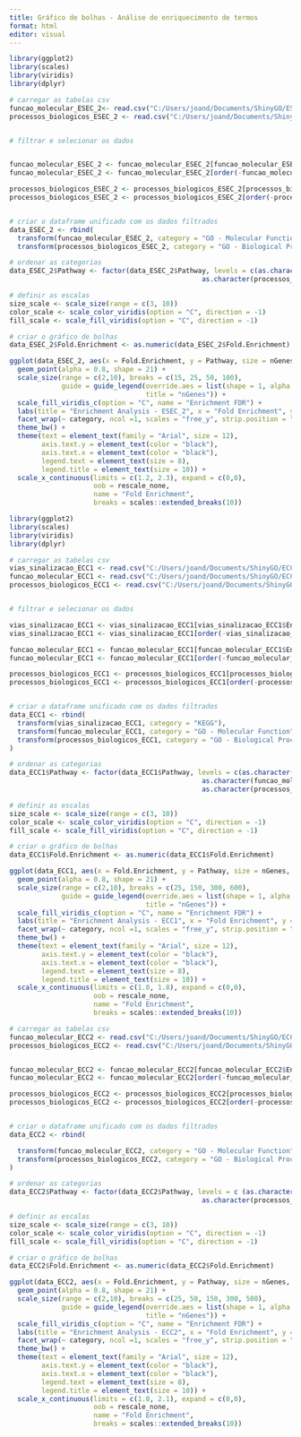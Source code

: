 ---
title: Gráfico de bolhas - Análise de enriquecimento de termos
format: html
editor: visual
---

```{r fig.height=7, fig.width=9, message=FALSE, warning=FALSE}
library(ggplot2)
library(scales)
library(viridis)
library(dplyr)

# carregar as tabelas csv
funcao_molecular_ESEC_2<- read.csv("C:/Users/joand/Documents/ShinyGO/ESEC_2_GO_MolecularFunction.csv", header = TRUE, sep = ",")
processos_biologicos_ESEC_2 <- read.csv("C:/Users/joand/Documents/ShinyGO/ESEC_2_GO_BiologicalProcess.csv", header = TRUE, sep = ",")


# filtrar e selecionar os dados


funcao_molecular_ESEC_2 <- funcao_molecular_ESEC_2[funcao_molecular_ESEC_2$Enrichment.FDR < 0.05,]
funcao_molecular_ESEC_2 <- funcao_molecular_ESEC_2[order(-funcao_molecular_ESEC_2$nGenes),][1:9,]

processos_biologicos_ESEC_2 <- processos_biologicos_ESEC_2[processos_biologicos_ESEC_2$Enrichment.FDR < 0.05,]
processos_biologicos_ESEC_2 <- processos_biologicos_ESEC_2[order(-processos_biologicos_ESEC_2$nGenes),][1:12,]


# criar o dataframe unificado com os dados filtrados
data_ESEC_2 <- rbind(
  transform(funcao_molecular_ESEC_2, category = "GO - Molecular Function"),
  transform(processos_biologicos_ESEC_2, category = "GO - Biological Process"))

# ordenar as categorias
data_ESEC_2$Pathway <- factor(data_ESEC_2$Pathway, levels = c(as.character(funcao_molecular_ESEC_2$Pathway),
                                                as.character(processos_biologicos_ESEC_2$Pathway)))

# definir as escalas
size_scale <- scale_size(range = c(3, 10))
color_scale <- scale_color_viridis(option = "C", direction = -1)
fill_scale <- scale_fill_viridis(option = "C", direction = -1)

# criar o gráfico de bolhas
data_ESEC_2$Fold.Enrichment <- as.numeric(data_ESEC_2$Fold.Enrichment)

ggplot(data_ESEC_2, aes(x = Fold.Enrichment, y = Pathway, size = nGenes, fill = Enrichment.FDR)) + 
  geom_point(alpha = 0.8, shape = 21) +
  scale_size(range = c(2,10), breaks = c(15, 25, 50, 100),
             guide = guide_legend(override.aes = list(shape = 1, alpha = 0.8, fill = "white"),
                                  title = "nGenes")) +
  scale_fill_viridis_c(option = "C", name = "Enrichment FDR") +
  labs(title = "Enrichment Analysis - ESEC_2", x = "Fold Enrichment", y = "Pathways", size = "nGenes") +
  facet_wrap(~ category, ncol =1, scales = "free_y", strip.position = "right") +
  theme_bw() +
  theme(text = element_text(family = "Arial", size = 12), 
        axis.text.y = element_text(color = "black"), 
        axis.text.x = element_text(color = "black"),
        legend.text = element_text(size = 8),
        legend.title = element_text(size = 10)) +
  scale_x_continuous(limits = c(1.2, 2.3), expand = c(0,0), 
                     oob = rescale_none, 
                     name = "Fold Enrichment", 
                     breaks = scales::extended_breaks(10))
```

```{r fig.height=7, fig.width=9, message=FALSE, warning=FALSE}
library(ggplot2)
library(scales)
library(viridis)
library(dplyr)

# carregar as tabelas csv
vias_sinalizacao_ECC1 <- read.csv("C:/Users/joand/Documents/ShinyGO/ECC_1_KEGG.csv", header = TRUE, sep = ";")
funcao_molecular_ECC1 <- read.csv("C:/Users/joand/Documents/ShinyGO/ECC_1_GO_MolecularFunction.csv", header = TRUE, sep = ",")
processos_biologicos_ECC1 <- read.csv("C:/Users/joand/Documents/ShinyGO/ECC_1_GO_BiologicalProcess.csv", header = TRUE, sep = ",")


# filtrar e selecionar os dados

vias_sinalizacao_ECC1 <- vias_sinalizacao_ECC1[vias_sinalizacao_ECC1$Enrichment.FDR < 0.05,]
vias_sinalizacao_ECC1 <- vias_sinalizacao_ECC1[order(-vias_sinalizacao_ECC1$nGenes),][1:12,]

funcao_molecular_ECC1 <- funcao_molecular_ECC1[funcao_molecular_ECC1$Enrichment.FDR < 0.05,]
funcao_molecular_ECC1 <- funcao_molecular_ECC1[order(-funcao_molecular_ECC1$nGenes),][1:12,]

processos_biologicos_ECC1 <- processos_biologicos_ECC1[processos_biologicos_ECC1$Enrichment.FDR < 0.05,]
processos_biologicos_ECC1 <- processos_biologicos_ECC1[order(-processos_biologicos_ECC1$nGenes),][1:12,]


# criar o dataframe unificado com os dados filtrados
data_ECC1 <- rbind(
  transform(vias_sinalizacao_ECC1, category = "KEGG"),
  transform(funcao_molecular_ECC1, category = "GO - Molecular Function"),
  transform(processos_biologicos_ECC1, category = "GO - Biological Process")
)

# ordenar as categorias
data_ECC1$Pathway <- factor(data_ECC1$Pathway, levels = c(as.character(vias_sinalizacao_ECC1$Pathway),
                                                as.character(funcao_molecular_ECC1$Pathway),
                                                as.character(processos_biologicos_ECC1$Pathway)))

# definir as escalas
size_scale <- scale_size(range = c(3, 10))
color_scale <- scale_color_viridis(option = "C", direction = -1)
fill_scale <- scale_fill_viridis(option = "C", direction = -1)

# criar o gráfico de bolhas
data_ECC1$Fold.Enrichment <- as.numeric(data_ECC1$Fold.Enrichment)

ggplot(data_ECC1, aes(x = Fold.Enrichment, y = Pathway, size = nGenes, fill = Enrichment.FDR)) + 
  geom_point(alpha = 0.8, shape = 21) +
  scale_size(range = c(2,10), breaks = c(25, 150, 300, 600),
             guide = guide_legend(override.aes = list(shape = 1, alpha = 0.8, fill = "white"),
                                  title = "nGenes")) +
  scale_fill_viridis_c(option = "C", name = "Enrichment FDR") +
  labs(title = "Enrichment Analysis - ECC1", x = "Fold Enrichment", y = "Pathways", size = "nGenes") +
  facet_wrap(~ category, ncol =1, scales = "free_y", strip.position = "right") +
  theme_bw() +
  theme(text = element_text(family = "Arial", size = 12), 
        axis.text.y = element_text(color = "black"), 
        axis.text.x = element_text(color = "black"),
        legend.text = element_text(size = 8),
        legend.title = element_text(size = 10)) +
  scale_x_continuous(limits = c(1.0, 1.8), expand = c(0,0), 
                     oob = rescale_none, 
                     name = "Fold Enrichment", 
                     breaks = scales::extended_breaks(10))
```


```{r fig.height=6, fig.width=8, message=FALSE, warning=FALSE}

# carregar as tabelas csv
funcao_molecular_ECC2 <- read.csv("C:/Users/joand/Documents/ShinyGO/ECC_2_GO_MolecularFunction.csv", header = TRUE, sep = ";")
processos_biologicos_ECC2 <- read.csv("C:/Users/joand/Documents/ShinyGO/ECC_2_GO_BiologicalProcess.csv", header = TRUE, sep = ",")


funcao_molecular_ECC2 <- funcao_molecular_ECC2[funcao_molecular_ECC2$Enrichment.FDR < 0.05,]
funcao_molecular_ECC2 <- funcao_molecular_ECC2[order(-funcao_molecular_ECC2$nGenes),][1:6,]

processos_biologicos_ECC2 <- processos_biologicos_ECC2[processos_biologicos_ECC2$Enrichment.FDR < 0.05,]
processos_biologicos_ECC2 <- processos_biologicos_ECC2[order(-processos_biologicos_ECC2$nGenes),][1:12,]


# criar o dataframe unificado com os dados filtrados
data_ECC2 <- rbind(

  transform(funcao_molecular_ECC2, category = "GO - Molecular Function"),
  transform(processos_biologicos_ECC2, category = "GO - Biological Process")
)

# ordenar as categorias
data_ECC2$Pathway <- factor(data_ECC2$Pathway, levels = c (as.character(funcao_molecular_ECC2$Pathway),
                                                as.character(processos_biologicos_ECC2$Pathway)))

# definir as escalas
size_scale <- scale_size(range = c(3, 10))
color_scale <- scale_color_viridis(option = "C", direction = -1)
fill_scale <- scale_fill_viridis(option = "C", direction = -1)

# criar o gráfico de bolhas
data_ECC2$Fold.Enrichment <- as.numeric(data_ECC2$Fold.Enrichment)

ggplot(data_ECC2, aes(x = Fold.Enrichment, y = Pathway, size = nGenes, fill = Enrichment.FDR)) + 
  geom_point(alpha = 0.8, shape = 21) +
  scale_size(range = c(2,10), breaks = c(25, 50, 150, 300, 500),
             guide = guide_legend(override.aes = list(shape = 1, alpha = 0.8, fill = "white"),
                                  title = "nGenes")) +
  scale_fill_viridis_c(option = "C", name = "Enrichment FDR") +
  labs(title = "Enrichment Analysis - ECC2", x = "Fold Enrichment", y = "Pathways", size = "nGenes") +
  facet_wrap(~ category, ncol =1, scales = "free_y", strip.position = "right") +
  theme_bw() +
  theme(text = element_text(family = "Arial", size = 12), 
        axis.text.y = element_text(color = "black"), 
        axis.text.x = element_text(color = "black"),
        legend.text = element_text(size = 8),
        legend.title = element_text(size = 10)) +
  scale_x_continuous(limits = c(1.0, 2.1), expand = c(0,0), 
                     oob = rescale_none, 
                     name = "Fold Enrichment", 
                     breaks = scales::extended_breaks(10))
```